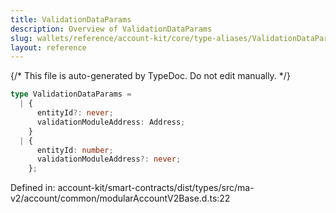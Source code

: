 ```yaml
---
title: ValidationDataParams
description: Overview of ValidationDataParams
slug: wallets/reference/account-kit/core/type-aliases/ValidationDataParams
layout: reference
---
```


{/* This file is auto-generated by TypeDoc. Do not edit manually. */}

```ts
type ValidationDataParams =
  | {
      entityId?: never;
      validationModuleAddress: Address;
    }
  | {
      entityId: number;
      validationModuleAddress?: never;
    };
```

Defined in: account-kit/smart-contracts/dist/types/src/ma-v2/account/common/modularAccountV2Base.d.ts:22
